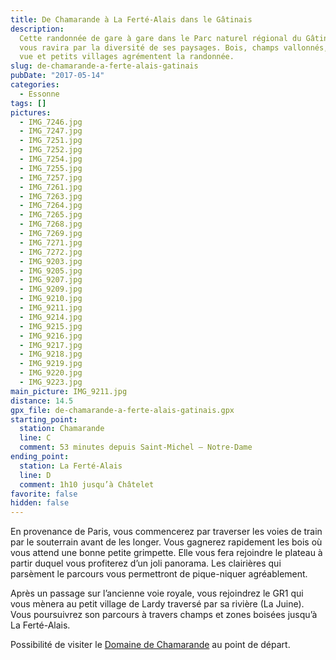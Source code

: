 ```yaml
---
title: De Chamarande à La Ferté-Alais dans le Gâtinais
description:
  Cette randonnée de gare à gare dans le Parc naturel régional du Gâtinais
  vous ravira par la diversité de ses paysages. Bois, champs vallonnés, point de
  vue et petits villages agrémentent la randonnée.
slug: de-chamarande-a-ferte-alais-gatinais
pubDate: "2017-05-14"
categories:
  - Essonne
tags: []
pictures:
  - IMG_7246.jpg
  - IMG_7247.jpg
  - IMG_7251.jpg
  - IMG_7252.jpg
  - IMG_7254.jpg
  - IMG_7255.jpg
  - IMG_7257.jpg
  - IMG_7261.jpg
  - IMG_7263.jpg
  - IMG_7264.jpg
  - IMG_7265.jpg
  - IMG_7268.jpg
  - IMG_7269.jpg
  - IMG_7271.jpg
  - IMG_7272.jpg
  - IMG_9203.jpg
  - IMG_9205.jpg
  - IMG_9207.jpg
  - IMG_9209.jpg
  - IMG_9210.jpg
  - IMG_9211.jpg
  - IMG_9214.jpg
  - IMG_9215.jpg
  - IMG_9216.jpg
  - IMG_9217.jpg
  - IMG_9218.jpg
  - IMG_9219.jpg
  - IMG_9220.jpg
  - IMG_9223.jpg
main_picture: IMG_9211.jpg
distance: 14.5
gpx_file: de-chamarande-a-ferte-alais-gatinais.gpx
starting_point:
  station: Chamarande
  line: C
  comment: 53 minutes depuis Saint-Michel – Notre-Dame
ending_point:
  station: La Ferté-Alais
  line: D
  comment: 1h10 jusqu’à Châtelet
favorite: false
hidden: false
---
```


En provenance de Paris, vous commencerez par traverser les voies de train par le souterrain avant de les longer. Vous gagnerez rapidement les bois où vous attend une bonne petite grimpette. Elle vous fera rejoindre le plateau à partir duquel vous profiterez d’un joli panorama. Les clairières qui parsèment le parcours vous permettront de pique-niquer agréablement.

Après un passage sur l’ancienne voie royale, vous rejoindrez le GR1 qui vous mènera au petit village de Lardy traversé par sa rivière (La Juine). Vous poursuivrez son parcours à travers champs et zones boisées jusqu’à La Ferté-Alais.

Possibilité de visiter le [Domaine de Chamarande](http://chamarande.essonne.fr/) au point de départ.
